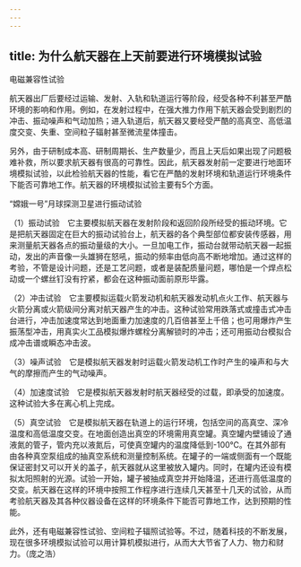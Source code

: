 ```yaml
---
---
---
```

title: 为什么航天器在上天前要进行环境模拟试验
---




电磁兼容性试验



航天器出厂后要经过运输、发射、入轨和轨道运行等阶段，经受各种不利甚至严酷环境的影响和作用。例如，在发射过程中，在强大推力作用下航天器会受到剧烈的冲击、振动噪声和气动加热；进入轨道后，航天器又要经受严酷的高真空、高低温度交变、失重、空间粒子辐射甚至微流星体撞击。

另外，由于研制成本高、研制周期长、生产数量少，而且上天后如果出现了问题极难补救，所以要求航天器有很高的可靠性。因此，航天器发射前一定要进行地面环境模拟试验，以此检验航天器的性能，看它在严酷的发射环境和轨道运行环境条件下能否可靠地工作。航天器的环境模拟试验主要有5个方面。

“嫦娥一号”月球探测卫星进行振动试验



（1）振动试验　它主要模拟航天器在发射阶段和返回阶段所经受的振动环境。它是把航天器固定在巨大的振动试验台上，航天器的各个典型部位都安装传感器，用来测量航天器各点的振动量级的大小。一旦加电工作，振动台就带动航天器一起振动，发出的声音像一头雄狮在怒吼，振动的频率由低向高不断地增加。通过这样的考验，不管是设计问题，还是工艺问题，或者是装配质量问题，哪怕是一个焊点松动或一个螺丝钉没有拧紧，都会在这种振动面前原形毕露。

（2）冲击试验　它主要模拟运载火箭发动机和航天器发动机点火工作、航天器与火箭分离或火箭级间分离对航天器产生的冲击。这种试验常用跌落式或撞击式冲击台进行，冲击加速度常达到地面重力加速度的几百倍甚至上千倍；也可用爆炸产生振荡型冲击，用真实火工品模拟爆炸螺栓分离解锁时的冲击；还可用振动台模拟合成冲击谱或瞬态冲击波。

（3）噪声试验　它是模拟航天器发射时运载火箭发动机工作时产生的噪声和与大气的摩擦而产生的气动噪声。

（4）加速度试验　它是模拟航天器发射时航天器经受的过载，即承受的加速度。这种试验大多在离心机上完成。

（5）真空试验　它是模拟航天器在轨道上的运行环境，包括空间的高真空、深冷温度和高低温度交变。在地面创造出真空的环境需用真空罐。真空罐内壁铺设了通液氮的管子，管内充以液氮后，可使真空罐内的温度降低到-100℃。在其外部有由各种真空泵组成的抽真空系统和测量控制系统。在罐子的一端或侧面有一个既能保证密封又可以开关的盖子，航天器就从这里被放入罐内。同时，在罐内还设有模拟太阳照射的光源。试验一开始，罐子被抽成真空并开始降温，还进行高低温度的交变。航天器在这样的环境中按照工作程序进行连续几天甚至十几天的试验，从而考验航天器及其各种仪器设备在这样的环境条件下能否可靠地工作，达到预期的性能。

此外，还有电磁兼容性试验、空间粒子辐照试验等。不过，随着科技的不断发展，现在很多环境模拟试验可以用计算机模拟进行，从而大大节省了人力、物力和财力。（庞之浩）